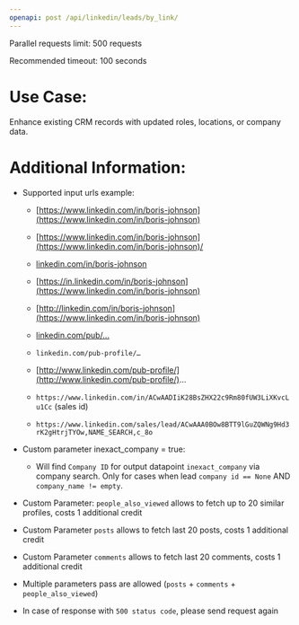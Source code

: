 ```yaml
---
openapi: post /api/linkedin/leads/by_link/
---
```


Parallel requests limit: 500 requests

Recommended timeout: 100 seconds

# Use Case:
Enhance existing CRM records with updated roles, locations, or company data.

# Additional Information:
- Supported input urls example:
    
    - [https://www.linkedin.com/in/boris-johnson](https://www.linkedin.com/in/boris-johnson)
        
    - [https://www.linkedin.com/in/boris-johnson](https://www.linkedin.com/in/boris-johnson)/
        
    - [linkedin.com/in/boris-johnson](https://www.linkedin.com/in/boris-johnson)
        
    - [https://in.linkedin.com/in/boris-johnson](https://www.linkedin.com/in/boris-johnson)
        
    - [http://linkedin.com/in/boris-johnson](https://www.linkedin.com/in/boris-johnson)
        
    - <ins>linkedin.com/pub/...</ins>
        
    - `linkedin.com/pub-profile/…`
        
    - [http://www.linkedin.com/pub-profile/](http://www.linkedin.com/pub-profile/)...
        
    - `https://www.linkedin.com/in/ACwAADIiK28BsZHX22c9Rm80fUW3LiXKvcLu1Cc` (sales id)
        
    - `https://www.linkedin.com/sales/lead/ACwAAA0BOw8BTT9lGuZQWNg9Hd3rK2gHtrjTYOw,NAME_SEARCH,c_8o`
        
- Custom parameter inexact_company = true:
    
    - Will find `Company ID` for output datapoint `inexact_company` via company search. Only for cases when lead `company id == None` AND `company_name != empty`.
        
- Custom Parameter: `people_also_viewed` allows to fetch up to 20 similar profiles, costs 1 additional credit
    
- Custom Parameter `posts` allows to fetch last 20 posts, costs 1 additional credit
    
- Custom Parameter `comments` allows to fetch last 20 comments, costs 1 additional credit
    
- Multiple parameters pass are allowed (`posts` + `comments` + `people_also_viewed`)
    
- In case of response with `500 status code`, please send request again
